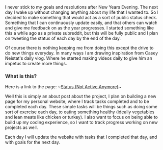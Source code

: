 



I never stick to my goals and resolutions after New Years Evening. The next day I wake up without changing anything about my life that I wanted to. So I decided to make something that would act as a sort of public status check. Something that I can continuously update easily, and that others can watch and give me feedback on as the year progresses. I started something like this a while ago as a private subreddit, but this will be fully public and I plan on tweeting the status of each day by the end of the day.

Of course there is nothing keeping me from doing this except the drive to do new things everyday. In many ways I am drawing inspiration from Casey Neistat's daily vlog. Where he started making videos daily to give him an impetus to create more things.

### What is this?

Here is a link to the page: ~[Status (Not Active Anymore)](http://matthamlin.me/status.html)~

Well this is simply an about post about the project, I plan on building a new page for my personal website, where I track tasks completed and to be completed each day. These simple tasks will be things such as doing some sort of exercise each day, to eating something healthy (ideally vegetables and lean meats like chicken or turkey). I also want to focus on being able to build up my coding experience, so I want to track progress working on new projects as well.

Each day I will update the website with tasks that I completed that day, and with goals for the next day.
